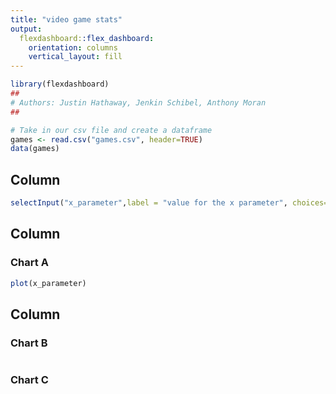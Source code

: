 ```yaml
---
title: "video game stats"
output: 
  flexdashboard::flex_dashboard:
    orientation: columns
    vertical_layout: fill
---
```


```r
library(flexdashboard)
##
# Authors: Justin Hathaway, Jenkin Schibel, Anthony Moran
##

# Take in our csv file and create a dataframe
games <- read.csv("games.csv", header=TRUE)
data(games)
```

Column {.sidebar}
------------------------------------
```r
selectInput("x_parameter",label = "value for the x parameter", choices=c("year_of_release","User_score","User_count"),selected = "User_score")
```

Column {data-width=650}
-----------------------------------------------------------------------

### Chart A

```r
plot(x_parameter)
```

Column {data-width=350}
-----------------------------------------------------------------------

### Chart B

```r

```

### Chart C

```r

```

